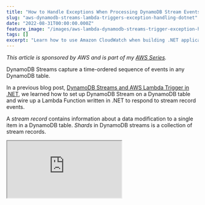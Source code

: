 ```yaml
---
title: "How to Handle Exceptions When Processing DynamoDB Stream Events in .NET Lambda Function"
slug: "aws-dynamodb-streams-lambda-triggers-exception-handling-dotnet"
date: "2022-08-31T00:00:00.000Z"
feature_image: "/images/aws-lambda-dynamodb-streams-trigger-exception-handling-dotnet.jpg"
tags: []
excerpt: "Learn how to use Amazon CloudWatch when building .NET applications. We will learn how to write logs into CloudWatch, filter the logs, some good practices when logging, learn about Log Analytics, and see how we can filter and view logs across multiple applications."
---
```


_This article is sponsored by AWS and is part of my [AWS Series](__GHOST_URL__/tag/aws/)._

DynamoDB Streams capture a time-ordered sequence of events in any DynamoDB table.

In a previous blog post, [DynamoDB Streams and AWS Lambda Trigger in .NET](__GHOST_URL__/blog/aws-dynamodb-streams-lambda-triggers-dotnet/), we learned how to set up DynamoDB Stream on a DynamoDB table and wire up a Lambda Function written in .NET to respond to stream record events.

A _stream record_ contains information about a data modification to a single item in a DynamoDB table. _Shards_ in DynamoDB streams is a collection of stream records.

<div>
    <iframe src="https://www.youtube.com/embed/4YzuN4MAFiQ" />
</div>

When enabling Streams, DynamoDB creates at least one Shard per partition in the DynamoDB table. When a Lambda function is used to process the events in the DynamoDB Stream, one instance of the Lambda Function is invoked per Shard in the Stream.

[![DynamoDB creates one Shard per partition key in the DynamoDB table.](/images/dynamodb-stream-per-partition.jpg)](https://aws.amazon.com/blogs/database/how-to-perform-ordered-data-replication-between-applications-by-using-amazon-dynamodb-streams/)

As long as the .NET Lambda Function processes the records as expected, there will be a continuous stream of events records coming to the function as we make changes to the data in the DynamoDB Table.

However, if there are exceptions when processing Stream events, any further changes to the table item start queuing up in the Stream. Any new updates to items in the DynamoDB table will be delivered to the Lambda Function only after the record that threw the exception is successfully processed.

> _If there are exceptions when processing Stream events, any further changes to the table item start queuing up in the Stream._

You will see slight behavior differences based on the number of partitions on the DynamoDB table and the number of concurrent Lambda functions configured for processing from the DynamoDB stream.

Simulating Exception in .NET Lambda Function
--------------------------------------------

To test the above configurations, let’s simulate an exception in our .NET Lambda Function.

Below I have modified the Lambda Function [from our previous blog post](__GHOST_URL__/blog/aws-dynamodb-streams-lambda-triggers-dotnet/), which listens to changes in my User table, to check if the user’s Name property contains the word ‘Error’. And if it does, I throw an exception.

```csharp
foreach (var record in dynamoEvent.Records)
{
    ...
    if (user?.Name?.Contains("Error") ?? false)
    {
        context.Logger.LogInformation("User container Error");
        throw new Exception("User contains error");
    }
   ...
}
```

This is just for demonstration purposes. In real-world functions, the exceptions can happen because of unhandled null exceptions, external dependencies that your Lambda Function might be using etc.

Dead Letter Queue For DynamoDB Streams
--------------------------------------

Queuing up new stream records when an exception occurs is not a great experience when building applications. Exceptions might happen for various reasons, and the associated fix will differ.

So when designing integration with DynamoDB Streams, we need to make sure that record processing does not get blocked on exceptions.

The AWS Lambda DynamoDB Trigger provides a few Additional Settings that can be used to control this default behavior.

By setting the ‘_On-failure destination_’  to an Amazon SQS Queue or SNS Topic, we can move error records from the stream to the queue for later processing. This acts like a [Dead Letter Queue (DLQ).](https://en.wikipedia.org/wiki/Dead_letter_queue)

![Additional setting on Lambda DynamoDB Trigger to control what happens to records that fail to process. It allows to set an SQS or SNS to move the error messages to and also set the max retry count and age of the record to keep.](/images/dynamodb-streams-dotnet-lambda-trigger-exception-configuration.jpg)

The two settings that go in hand when setting the on-failure destination are:

*   **Retry Attempts →** Maximum number of retries when Lambda returns an error
*   **Maximum age of record →** Max time/age of a record until it is sent to Function.

By default, both these values are set to -1, which means there is no limit. This is what causes the errored record to be retried until it succeeds of the max-age reaches (which is 7 days).

When Lambda discards records that are old (over the max age) or has reached the max retry limit, it sends these records to the configured SNS/SQS.

### Handling Exception Stream Records

With the updating settings on the Lambda Trigger configuration, update a record in the User table with the name containing the word Error. Also, update a few other records to trigger a few other stream records.

You will notice that the Lambda Function was invoked twice with the record with the word Error. Since the message will not be processed (regardless of the number of retries), it will be moved to the configured SQS queue. You can fix the code or do the needful to fix the error record and move them out of the queue.

<div>
    <iframe src="https://www.youtube.com/embed/U7PvdYlvA-8" />
</div>

For real-world scenarios, if the error in processing the Stream record is transient, it might succeed in the retry and will unblock the stream. However, if the errors are not transient, they will be moved to the SNS/SQS without blocking the Stream from further processing.

Your action for the messages in the queue depends on your application, the error message, and the business logic associated with the record processing.

Messages in the SNS/SQS can be monitored and processed separately without having to block the other updates in the DynamoDB stream. Once the error record is moved to the DLQ, the Stream records' processing continues as usual.

[

Amazon SNS For the .NET Developer: Getting Started Quick and Easy

Learn how to get started with Amazon SNS and use it from a .NET application. We will learn about Topics, sending messages to topics, and using Subscriptions to receive messages. We will also learn about Filters, how to use them, and error handling with SNS.

![](/images/favicon.ico)Rahul NathRahul Pulikkot Nath

![](/images/amazon-sns.jpg)

](__GHOST_URL__/blog/amazon-sns)

Stream Event Integration Patterns
---------------------------------

Depending on the kind of processing and number of activities you want to trigger based on Stream Records, you can choose different integration patterns.

If the actions to perform on Stream Record changes are minimal, you can handle it in the Lambda Function, as shown before.

If there are multiple independent operations that you need to perform on Stream Record events, it’s better to introduce an SNS Topic in the middle and offload the independent operations.

![DynamoDB Streams handling stream events using SNS fanout pattern to handle multiple independent subscribers for the same event.](/images/dynamodb-stream-sns-fanout.jpg)

Keeping the original Lambda function to have minimal responsibility of publishing the event to SNS also reduces the chances of exceptions. All independent operations can be different subscribers on the SNS or handled off to separate SQS queues.

If the order of processing is essential, you can check out various other integration patterns detailed in this article, [How to perform ordered data replication between applications by using Amazon DynamoDB Streams](https://aws.amazon.com/blogs/database/how-to-perform-ordered-data-replication-between-applications-by-using-amazon-dynamodb-streams/).

I hope this helps you to understand how to handle exceptions when integrating with DynamoDB Stream events.